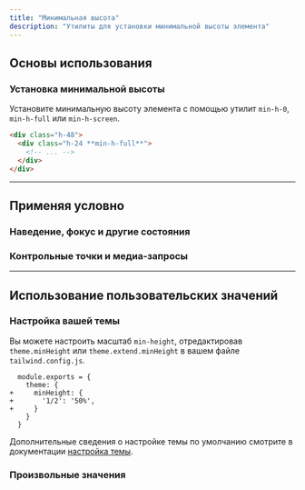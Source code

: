 ```yaml
---
title: "Минимальная высота"
description: "Утилиты для установки минимальной высоты элемента"
---
```




## Основы использования

### Установка минимальной высоты

Установите минимальную высоту элемента с помощью утилит `min-h-0`, `min-h-full` или `min-h-screen`.

```html
<div class="h-48">
  <div class="h-24 **min-h-full**">
    <!-- ... -->
  </div>
</div>
```

---

## <Heading ignore>Применяя условно</Heading>

### <Heading ignore>Наведение, фокус и другие состояния</Heading>

<HoverFocusAndOtherStates defaultClass="h-24 min-h-0" featuredClass="min-h-full" />

### <Heading ignore>Контрольные точки и медиа-запросы</Heading>

<BreakpointsAndMediaQueries defaultClass="h-24 min-h-0" featuredClass="min-h-full" />

---

## Использование пользовательских значений

### Настройка вашей темы

Вы можете настроить масштаб `min-height`, отредактировав `theme.minHeight` или `theme.extend.minHeight` в вашем файле `tailwind.config.js`.

```diff-js {{ filename: 'tailwind.config.js' }}
  module.exports = {
    theme: {
+     minHeight: {
+       '1/2': '50%',
+     }
    }
  }
```

Дополнительные сведения о настройке темы по умолчанию смотрите в документации [настройка темы](/docs/theme#customizing-the-default-theme).

### Произвольные значения

<ArbitraryValues property="min-height" featuredClass="min-h-[50%]" />
